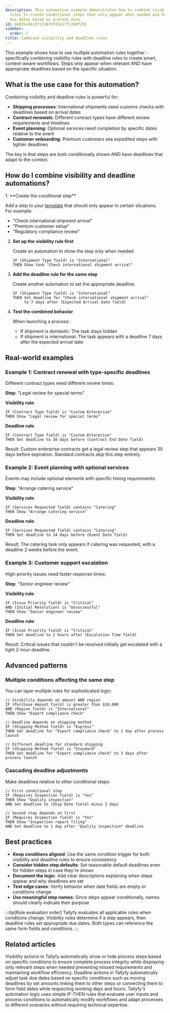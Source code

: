 ```yaml
---
description: This automation example demonstrates how to combine visibility and deadline
  rules to create conditional steps that only appear when needed and have dynamic
  due dates based on process data.
id: de035c04c5f17287bf83a17fc39df255
sidebar:
  order: 7
title: Combined visibility and deadline rules
---
```



This example shows how to use multiple automation rules together - specifically combining visibility rules with deadline rules to create smart, context-aware workflows. Steps only appear when relevant AND have appropriate deadlines based on the specific situation.

## What is the use case for this automation?

Combining visibility and deadline rules is powerful for:

- **Shipping processes**: International shipments need customs checks with deadlines based on arrival dates
- **Contract renewals**: Different contract types have different review requirements and timelines
- **Event planning**: Optional services need completion by specific dates relative to the event
- **Customer onboarding**: Premium customers see expedited steps with tighter deadlines

The key is that steps are both conditionally shown AND have deadlines that adapt to the context.

## How do I combine visibility and deadline automations?

<Steps>
1. **Create the conditional step**
   
   Add a step to your [template](/products/pro/documenting/templates/) that should only appear in certain situations. For example:
   - "Check international shipment arrival"
   - "Premium customer setup"
   - "Regulatory compliance review"

2. **Set up the visibility rule first**
   
   Create an automation to show the step only when needed:
   ```
   IF (Shipment Type field) is "International"
   THEN Show task "Check international shipment arrival"
   ```

3. **Add the deadline rule for the same step**
   
   Create another automation to set the appropriate deadline:
   ```
   IF (Shipment Type field) is "International"
   THEN Set deadline for "Check international shipment arrival" 
        to 7 days after (Expected Arrival Date field)
   ```

4. **Test the combined behavior**
   
   When launching a process:
   - If shipment is domestic: The task stays hidden
   - If shipment is international: The task appears with a deadline 7 days after the expected arrival date
</Steps>

## Real-world examples

### Example 1: Contract renewal with type-specific deadlines

Different contract types need different review times:

**Step**: "Legal review for special terms"

**Visibility rule**:
```
IF (Contract Type field) is "Custom Enterprise"
THEN Show "Legal review for special terms"
```

**Deadline rule**:
```
IF (Contract Type field) is "Custom Enterprise"
THEN Set deadline to 30 days before (Contract End Date field)
```

Result: Custom enterprise contracts get a legal review step that appears 30 days before expiration. Standard contracts skip this step entirely.

### Example 2: Event planning with optional services

Events may include optional elements with specific timing requirements:

**Step**: "Arrange catering service"

**Visibility rule**:
```
IF (Services Requested field) contains "Catering"
THEN Show "Arrange catering service"
```

**Deadline rule**:
```
IF (Services Requested field) contains "Catering"
THEN Set deadline to 14 days before (Event Date field)
```

Result: The catering task only appears if catering was requested, with a deadline 2 weeks before the event.

### Example 3: Customer support escalation

High-priority issues need faster response times:

**Step**: "Senior engineer review"

**Visibility rule**:
```
IF (Issue Priority field) is "Critical"
AND (Initial Resolution) is "Unsuccessful"
THEN Show "Senior engineer review"
```

**Deadline rule**:
```
IF (Issue Priority field) is "Critical"
THEN Set deadline to 2 hours after (Escalation Time field)
```

Result: Critical issues that couldn't be resolved initially get escalated with a tight 2-hour deadline.

## Advanced patterns

### Multiple conditions affecting the same step

You can layer multiple rules for sophisticated logic:

```
// Visibility depends on amount AND region
IF (Purchase Amount field) is greater than $10,000
AND (Region field) is "International"
THEN Show "Export compliance check"

// Deadline depends on shipping method
IF (Shipping Method field) is "Express"
THEN Set deadline for "Export compliance check" to 1 day after process launch

// Different deadline for standard shipping
IF (Shipping Method field) is "Standard"
THEN Set deadline for "Export compliance check" to 3 days after process launch
```

### Cascading deadline adjustments

Make deadlines relative to other conditional steps:

```
// First conditional step
IF (Requires Inspection field) is "Yes"
THEN Show "Quality inspection"
AND Set deadline to (Ship Date field) minus 3 days

// Second step depends on first
IF (Requires Inspection field) is "Yes"
THEN Show "Inspection report filing"
AND Set deadline to 1 day after "Quality inspection" deadline
```

## Best practices

- **Keep conditions aligned**: Use the same condition trigger for both visibility and deadline rules to ensure consistency
- **Consider hidden step defaults**: Set reasonable default deadlines even for hidden steps in case they're shown
- **Document the logic**: Add clear descriptions explaining when steps appear and why deadlines are set
- **Test edge cases**: Verify behavior when date fields are empty or conditions change
- **Use meaningful step names**: Since steps appear conditionally, names should clearly indicate their purpose

:::tip[Rule evaluation order]
Tallyfy evaluates all applicable rules when conditions change. Visibility rules determine if a step appears, then deadline rules set appropriate due dates. Both types can reference the same form fields and conditions.
:::


## Related articles
<CardGrid>
<LinkTitleCard header="<b>Actions > Automate hiding or showing tasks</b>" href="/products/pro/documenting/templates/automations/actions/visibility-actions/" > Visibility actions in Tallyfy automatically show or hide process steps based on specific conditions to ensure complete process integrity while displaying only relevant steps when needed preventing missed requirements and maintaining workflow efficiency. </LinkTitleCard>
<LinkTitleCard header="<b>Actions > Automate deadline shifts on tasks</b>" href="/products/pro/documenting/templates/automations/actions/deadline-actions/" > Deadline actions in Tallyfy automatically adjust task due dates based on specific conditions such as moving deadlines by set amounts linking them to other steps or connecting them to form field dates while respecting working days and hours. </LinkTitleCard>
<LinkTitleCard header="<b>Conditionals > Logic operations explained</b>" href="/products/pro/documenting/templates/automations/logic-explained/" > Tallyfy's automation logic uses simple IF-THEN rules that evaluate user inputs and process conditions to automatically modify workflows and adapt processes to different scenarios without requiring technical expertise. </LinkTitleCard>
</CardGrid>